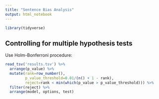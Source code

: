```yaml
---
title: "Sentence Bias Analysis"
output: html_notebook
---
```


```r
library(tidyverse)
```

## Controlling for multiple hypothesis tests

Use Holm-Bonferroni procedure:

```r
read_tsv('results.tsv') %>%
  arrange(p_value) %>%
  mutate(rank=row_number(),
         p_value_threshold=0.01/(n() + 1 - rank),
         reject=rank < min(which(p_value > p_value_threshold))) %>%
  filter(reject) %>%
  arrange(model, options, test)
```

